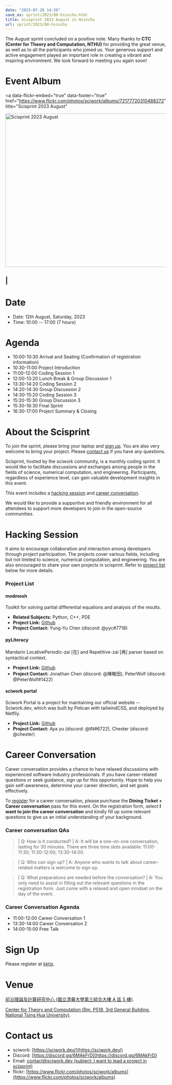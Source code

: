```yaml
---
date: "2023-07-28 14:30"
save_as: sprint/2023/08-hsinchu.html
title: Scisprint 2023 August in Hsinchu
url: sprint/2023/08-hsinchu
---
```


The August sprint concluded on a positive note. Many thanks to **CTC
(Center for Theory and Computation, NTHU)** for providing the great
venue, as well as to all the participants who joined us. Your generous
support and active engagement played an important role in creating a
vibrant and inspiring environment. We look forward to meeting you again
soon!

# Event Album

<a
  data-flickr-embed="true"
  data-footer="true"
  href="https://www.flickr.com/photos/sciwork/albums/72177720310488272"
  title="Scisprint 2023 August"
>
  <img
    src="https://live.staticflickr.com/65535/53116545547_e1d3c8a28d_z.jpg"
    width="640"
    height="480"
    alt="Scisprint 2023 August"
  />
</a>
<script
  async
  src="//embedr.flickr.com/assets/client-code.js"
  charset="utf-8"
></script>

## \|

# Date

- Date: 12th August, Saturday, 2023
- Time: 10:00 \-- 17:00 (7 hours)

# Agenda

- 10:00-10:30 Arrival and Seating (Confirmation of registration
  information)
- 10:30-11:00 Project Introduction
- 11:00-12:00 Coding Session 1
- 12:00-13:20 Lunch Break & Group Discussion 1
- 13:30-14:20 Coding Session 2
- 14:20-14:30 Group Discussion 2
- 14:30-15:20 Coding Session 3
- 15:20-15:30 Group Discussion 3
- 15:30-16:30 Final Sprint
- 16:30-17:00 Project Summary & Closing

# About the Scisprint

To join the sprint, please bring your laptop and [sign up](#sign-up).
You are also very welcome to bring your project. Please [contact
us](#contact-us) if you have any questions.

Scisprint, hosted by the sciwork community, is a monthly coding sprint.
It would like to facilitate discussions and exchanges among people in
the fields of science, numerical computation, and engineering.
Participants, regardless of experience level, can gain valuable
development insights in this event.

This event includes a [hacking session](#hacking-session) and [career
conversation](#career-conversation).

We would like to provide a supportive and friendly environment for all
attendees to support more developers to join in the open-source
communities.

# Hacking Session

It aims to encourage collaboration and interaction among developers
through project participation. The projects cover various fields,
including but not limited to science, numerical computation, and
engineering. You are also encouraged to share your own projects in
scisprint. Refer to [project list](#project-list) below for more
details.

### Project List

#### modmesh

Toolkit for solving partial differential equations and analysis of the
results.

- **Related Subjects:** Python, C++, PDE
- **Project Link:** [Github](https://github.com/solvcon/modmesh)
- **Project Contact:** Yung-Yu Chen (discord: \@yyc#7718)

#### pyLiteracy

Mandarin LocativePeriodic-zai \[在\] and Repetitive-zai \[再\] parser
based on syntactical context.

- **Project Link:**
  [Github](https://github.com/Chenct-jonathan/Loc_zai_and_Rep_zai_parser)
- **Project Contact:** Jonathan Chen (discord: \@陳畯田), PeterWolf
  (discord: \@PeterWolf#1422)

#### sciwork portal

Sciwork Portal is a project for maintaining our official website --
Sciwork.dev, which was built by Pelican with tailwindCSS, and deployed
by Netfliy.

- **Project Link:** [Github](https://github.com/sciwork/swportal)
- **Project Contact:** Aya yu (discord: \@tN#6722), Chester (discord:
  \@chester)

# Career Conversation

Career conversation provides a chance to have relaxed discussions with
experienced software industry professionals. If you have career-related
questions or seek guidance, sign up for this opportunity. Hope to help
you gain self-awareness, determine your career direction, and set goals
effectively.

To [register](#sign-up) for a career conversation, please purchase the
**Dining Ticket + Career conversation** pass for this event. On the
registration form, select **I want to join the career conversation** and
kindly fill up some relevant questions to give us an initial
understanding of your background.

### Career conversation QAs

> | Q: How is it conducted?
> | A: It will be a one-on-one conversation, lasting for 30 minutes.
> There are three time slots available: 11:00-11:30; 11:30-12:00;
> 13:30-14:00.

> | Q: Who can sign up?
> | A: Anyone who wants to talk about career-related matters is welcome
> to sign up.

> | Q: What preparations are needed before the conversation?
> | A: You only need to assist in filling out the relevant questions in
> the registration form. Just come with a relaxed and open mindset on
> the day of the event.

### Career Conversation Agenda

- 11:00-12:00 Career Conversation 1
- 13:30-14:00 Career Conversation 2
- 14:00-15:00 Free Talk

# Sign Up

Please register at
[kktix](https://sciwork.kktix.cc/events/scisprint-202308-hsinchu).

# Venue

[前沿理論及計算研究中心 (國立清華大學第三綜合大樓 A 區 5
樓)](https://goo.gl/maps/EH2wWtkLQ8qLWd669).

[Center for Theory and Computation (Rm. P518, 3rd General Building,
National Tsing Hua University)](https://goo.gl/maps/4i2K2XvJqw2J42pv5).

<Map src="https://www.google.com/maps/embed?pb=!1m18!1m12!1m3!1d28976.98152829823!2d120.96353258312313!3d24.79125198152699!2m3!1f0!2f0!3f0!3m2!1i1024!2i768!4f13.1!3m3!1m2!1s0x3468360c81cfffe3%3A0xd7d529328f01b825!2z5ZyL56uL5riF6I-v5aSn5a2456ys5LiJ57ac5ZCI5aSn5qiT!5e0!3m2!1szh-TW!2stw!4v1662888048158!5m2!1szh-TW!2stw" />

# Contact us

- sciwork: [https://sciwork.dev/](https://sciwork.dev/)
- Discord: [https://discord.gg/6MAkFrD](https://discord.gg/6MAkFrD)
- Email: [contact@sciwork.dev (subject: I want to lead a project in
  scisprint)](mailto:contact@sciwork.dev?subject=[sciwork]%20I%20want%20to%20lead%20a%20project%20in%20scisprint)
- flickr: [https://www.flickr.com/photos/sciwork/albums](https://www.flickr.com/photos/sciwork/albums)
